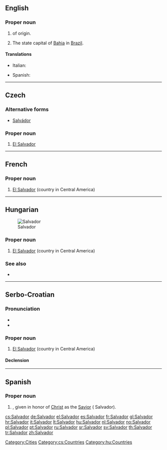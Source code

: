 {{also|salvador}}
==English==

===Proper noun===
{{en-proper noun}}

# {{given name|male|from=Spanish|}} of {{etyl|es}} origin.
# The state capital of [[Bahia]] in [[Brazil]].

====Translations====
{{trans-top|male given name}}
* Italian: {{t+|it|Salvatore}}
{{trans-mid}}
* Spanish: {{t+|es|Salvador}}
{{trans-bottom}}

[[Category:Cities]]

----

==Czech==

===Alternative forms===
* [[Salvádor]]

===Proper noun===
{{cs-proper noun|g=m}}

# [[El Salvador]]

[[Category:cs:Countries]]

----

==French==
{{wikipedia|lang=fr}}

===Proper noun===
{{infl|fr|proper noun}}

# [[El Salvador]] (country in Central America)

----

==Hungarian==
[[Image:LocationElSalvador.png|thumb|Salvador]]

===Proper noun===
{{hu-proper noun}}

# [[El Salvador]] (country in Central America)

===See also===
* {{pedialite|lang=hu}}

[[Category:hu:Countries]]

----

==Serbo-Croatian==

===Pronunciation===
* {{IPA|/sǎlʋaːdor/|lang=sh}}
* {{hyphenation|Sal|va|dor}}

===Proper noun===
{{sh-proper-noun|g=m|head=Sàlvādor|r|Салвадор|Са̀лва̄дор}}

# [[El Salvador]] (country in Central America)

====Declension====
{{sh-decl-noun-unc
|Salvador
|Salvadora
|Salvadoru
|Salvador
|Salvadore
|Salvadoru
|Salvadorom
}}

----

==Spanish==

===Proper noun===
{{es-proper noun}}

# {{given name|male|lang=es}}, given in honor of [[Christ]] as the [[Savior]] ( Salvador).

[[cs:Salvador]]
[[de:Salvador]]
[[el:Salvador]]
[[es:Salvador]]
[[fr:Salvador]]
[[gl:Salvador]]
[[hr:Salvador]]
[[it:Salvador]]
[[lt:Salvador]]
[[hu:Salvador]]
[[nl:Salvador]]
[[no:Salvador]]
[[pl:Salvador]]
[[pt:Salvador]]
[[ru:Salvador]]
[[sr:Salvador]]
[[sv:Salvador]]
[[th:Salvador]]
[[tr:Salvador]]
[[zh:Salvador]]